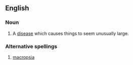==English==

===Noun===
{{en-noun|-}}

# A [[disease]] which causes things to seem unusually large.

===Alternative spellings===
#[[macropsia]]